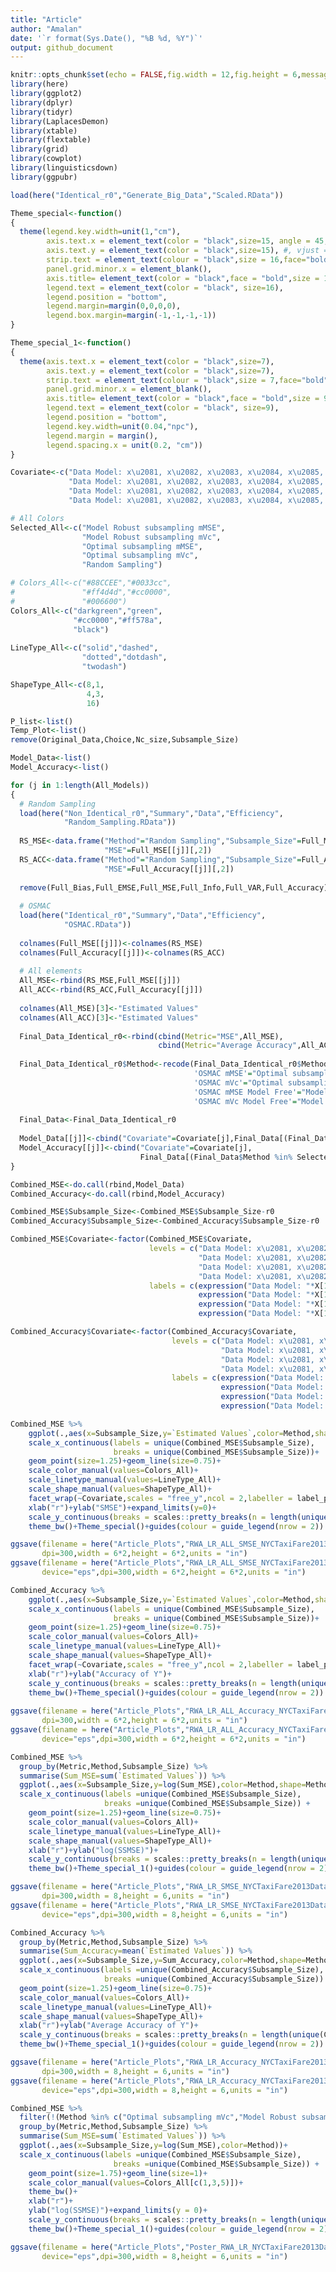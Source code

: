 ```yaml
---
title: "Article"
author: "Amalan"
date: '`r format(Sys.Date(), "%B %d, %Y")`'
output: github_document
---
```


```r
knitr::opts_chunk$set(echo = FALSE,fig.width = 12,fig.height = 6,message = FALSE,warning = FALSE)
library(here)
library(ggplot2)
library(dplyr)
library(tidyr)
library(LaplacesDemon)
library(xtable)
library(flextable)
library(grid)
library(cowplot)
library(linguisticsdown)
library(ggpubr)

load(here("Identical_r0","Generate_Big_Data","Scaled.RData"))

Theme_special<-function()
{
  theme(legend.key.width=unit(1,"cm"),
        axis.text.x = element_text(color = "black",size=15, angle = 45, hjust=0.75), #, vjust = 0.5
        axis.text.y = element_text(color = "black",size=15), #, vjust = 0.5, hjust=1
        strip.text = element_text(colour = "black",size = 16,face="bold"),
        panel.grid.minor.x = element_blank(),
        axis.title= element_text(color = "black",face = "bold",size = 18),
        legend.text = element_text(color = "black", size=16),
        legend.position = "bottom",
        legend.margin=margin(0,0,0,0),
        legend.box.margin=margin(-1,-1,-1,-1)) 
}

Theme_special_1<-function()
{
  theme(axis.text.x = element_text(color = "black",size=7), 
        axis.text.y = element_text(color = "black",size=7), 
        strip.text = element_text(colour = "black",size = 7,face="bold"),
        panel.grid.minor.x = element_blank(),
        axis.title= element_text(color = "black",face = "bold",size = 9),
        legend.text = element_text(color = "black", size=9),
        legend.position = "bottom",
        legend.key.width=unit(0.04,"npc"),
        legend.margin = margin(),
        legend.spacing.x = unit(0.2, "cm"))
}

Covariate<-c("Data Model: x\u2081, x\u2082, x\u2083, x\u2084, x\u2085, x\u2086",
             "Data Model: x\u2081, x\u2082, x\u2083, x\u2084, x\u2085, x\u2086, (x\u2085)\u00B2",
             "Data Model: x\u2081, x\u2082, x\u2083, x\u2084, x\u2085, x\u2086, (x\u2086)\u00B2",
             "Data Model: x\u2081, x\u2082, x\u2083, x\u2084, x\u2085, x\u2086, (x\u2085)\u00B2, (x\u2086)\u00B2")

# All Colors
Selected_All<-c("Model Robust subsampling mMSE",
                "Model Robust subsampling mVc",
                "Optimal subsampling mMSE",
                "Optimal subsampling mVc",
                "Random Sampling")

# Colors_All<-c("#88CCEE","#0033cc",
#               "#ff4d4d","#cc0000",
#               "#006600")
Colors_All<-c("darkgreen","green",
              "#cc0000","#ff578a",
              "black")
                         
LineType_All<-c("solid","dashed",
                "dotted","dotdash",
                "twodash")

ShapeType_All<-c(8,1,
                 4,3,
                 16)

P_list<-list()
Temp_Plot<-list()
remove(Original_Data,Choice,Nc_size,Subsample_Size)
```


```r
Model_Data<-list()
Model_Accuracy<-list()

for (j in 1:length(All_Models)) 
{
  # Random Sampling
  load(here("Non_Identical_r0","Summary","Data","Efficiency",
            "Random_Sampling.RData"))
  
  RS_MSE<-data.frame("Method"="Random Sampling","Subsample_Size"=Full_MSE[[j]][,1],
                     "MSE"=Full_MSE[[j]][,2])
  RS_ACC<-data.frame("Method"="Random Sampling","Subsample_Size"=Full_Accuracy[[j]][,1],
                     "MSE"=Full_Accuracy[[j]][,2])
  
  remove(Full_Bias,Full_EMSE,Full_MSE,Full_Info,Full_VAR,Full_Accuracy)
  
  # OSMAC
  load(here("Identical_r0","Summary","Data","Efficiency",
            "OSMAC.RData"))
  
  colnames(Full_MSE[[j]])<-colnames(RS_MSE)
  colnames(Full_Accuracy[[j]])<-colnames(RS_ACC)
  
  # All elements
  All_MSE<-rbind(RS_MSE,Full_MSE[[j]])
  All_ACC<-rbind(RS_ACC,Full_Accuracy[[j]])
  
  colnames(All_MSE)[3]<-"Estimated Values"
  colnames(All_ACC)[3]<-"Estimated Values"
  
  Final_Data_Identical_r0<-rbind(cbind(Metric="MSE",All_MSE),
                                 cbind(Metric="Average Accuracy",All_ACC))
  
  Final_Data_Identical_r0$Method<-recode(Final_Data_Identical_r0$Method,
                                         'OSMAC mMSE'="Optimal subsampling mMSE",
                                         'OSMAC mVc'="Optimal subsampling mVc",
                                         'OSMAC mMSE Model Free'="Model Robust subsampling mMSE",
                                         'OSMAC mVc Model Free'="Model Robust subsampling mVc")
    
  Final_Data<-Final_Data_Identical_r0
  
  Model_Data[[j]]<-cbind("Covariate"=Covariate[j],Final_Data[(Final_Data$Method %in% Selected_All) & (Final_Data$Metric == "MSE"),]) 
  Model_Accuracy[[j]]<-cbind("Covariate"=Covariate[j],
                             Final_Data[(Final_Data$Method %in% Selected_All) & (Final_Data$Metric == "Average Accuracy"),])
}

Combined_MSE<-do.call(rbind,Model_Data)
Combined_Accuracy<-do.call(rbind,Model_Accuracy)

Combined_MSE$Subsample_Size<-Combined_MSE$Subsample_Size-r0
Combined_Accuracy$Subsample_Size<-Combined_Accuracy$Subsample_Size-r0

Combined_MSE$Covariate<-factor(Combined_MSE$Covariate,
                               levels = c("Data Model: x\u2081, x\u2082, x\u2083, x\u2084, x\u2085, x\u2086",
                                          "Data Model: x\u2081, x\u2082, x\u2083, x\u2084, x\u2085, x\u2086, (x\u2085)\u00B2",
                                          "Data Model: x\u2081, x\u2082, x\u2083, x\u2084, x\u2085, x\u2086, (x\u2086)\u00B2",
                                          "Data Model: x\u2081, x\u2082, x\u2083, x\u2084, x\u2085, x\u2086, (x\u2085)\u00B2, (x\u2086)\u00B2"),
                               labels = c(expression("Data Model: "*X[1]*", "*X[2]*", "*X[3]*", "*X[4]*", "*X[5]*", "*X[6]),
                                          expression("Data Model: "*X[1]*", "*X[2]*", "*X[3]*", "*X[4]*", "*X[5]*", "*X[6]*", "*X[5]^{2}),
                                          expression("Data Model: "*X[1]*", "*X[2]*", "*X[3]*", "*X[4]*", "*X[5]*", "*X[6]*", "*X[6]^{2}),
                                          expression("Data Model: "*X[1]*", "*X[2]*", "*X[3]*", "*X[4]*", "*X[5]*", "*X[6]*", "*X[5]^{2}*", "*X[6]^{2})))

Combined_Accuracy$Covariate<-factor(Combined_Accuracy$Covariate,
                                    levels = c("Data Model: x\u2081, x\u2082, x\u2083, x\u2084, x\u2085, x\u2086",
                                               "Data Model: x\u2081, x\u2082, x\u2083, x\u2084, x\u2085, x\u2086, (x\u2085)\u00B2",
                                               "Data Model: x\u2081, x\u2082, x\u2083, x\u2084, x\u2085, x\u2086, (x\u2086)\u00B2",
                                               "Data Model: x\u2081, x\u2082, x\u2083, x\u2084, x\u2085, x\u2086, (x\u2085)\u00B2, (x\u2086)\u00B2"),
                                    labels = c(expression("Data Model: "*X[1]*", "*X[2]*", "*X[3]*", "*X[4]*", "*X[5]*", "*X[6]),
                                               expression("Data Model: "*X[1]*", "*X[2]*", "*X[3]*", "*X[4]*", "*X[5]*", "*X[6]*", "*X[5]^{2}),
                                               expression("Data Model: "*X[1]*", "*X[2]*", "*X[3]*", "*X[4]*", "*X[5]*", "*X[6]*", "*X[6]^{2}),
                                               expression("Data Model: "*X[1]*", "*X[2]*", "*X[3]*", "*X[4]*", "*X[5]*", "*X[6]*", "*X[5]^{2}*", "*X[6]^{2})))

Combined_MSE %>%
    ggplot(.,aes(x=Subsample_Size,y=`Estimated Values`,color=Method,shape=Method,linetype=Method))+
    scale_x_continuous(labels = unique(Combined_MSE$Subsample_Size),
                       breaks = unique(Combined_MSE$Subsample_Size))+
    geom_point(size=1.25)+geom_line(size=0.75)+
    scale_color_manual(values=Colors_All)+
    scale_linetype_manual(values=LineType_All)+
    scale_shape_manual(values=ShapeType_All)+
    facet_wrap(~Covariate,scales = "free_y",ncol = 2,labeller = label_parsed)+
    xlab("r")+ylab("SMSE")+expand_limits(y=0)+
    scale_y_continuous(breaks = scales::pretty_breaks(n = length(unique(Combined_MSE$Subsample_Size))/2))+
    theme_bw()+Theme_special()+guides(colour = guide_legend(nrow = 2))

ggsave(filename = here("Article_Plots","RWA_LR_ALL_SMSE_NYCTaxiFare2013Data.pdf"),
       dpi=300,width = 6*2,height = 6*2,units = "in")
ggsave(filename = here("Article_Plots","RWA_LR_ALL_SMSE_NYCTaxiFare2013Data.eps"),
       device="eps",dpi=300,width = 6*2,height = 6*2,units = "in")

Combined_Accuracy %>%
    ggplot(.,aes(x=Subsample_Size,y=`Estimated Values`,color=Method,shape=Method,linetype=Method))+
    scale_x_continuous(labels = unique(Combined_MSE$Subsample_Size),
                       breaks = unique(Combined_MSE$Subsample_Size))+
    geom_point(size=1.25)+geom_line(size=0.75)+
    scale_color_manual(values=Colors_All)+
    scale_linetype_manual(values=LineType_All)+
    scale_shape_manual(values=ShapeType_All)+
    facet_wrap(~Covariate,scales = "free_y",ncol = 2,labeller = label_parsed)+
    xlab("r")+ylab("Accuracy of Y")+
    scale_y_continuous(breaks = scales::pretty_breaks(n = length(unique(Combined_MSE$Subsample_Size))/2))+
    theme_bw()+Theme_special()+guides(colour = guide_legend(nrow = 2))
      
ggsave(filename = here("Article_Plots","RWA_LR_ALL_Accuracy_NYCTaxiFare2013Data.pdf"),
       dpi=300,width = 6*2,height = 6*2,units = "in")
ggsave(filename = here("Article_Plots","RWA_LR_ALL_Accuracy_NYCTaxiFare2013Data.eps"),
       device="eps",dpi=300,width = 6*2,height = 6*2,units = "in")

Combined_MSE %>%
  group_by(Metric,Method,Subsample_Size) %>%
  summarise(Sum_MSE=sum(`Estimated Values`)) %>%
  ggplot(.,aes(x=Subsample_Size,y=log(Sum_MSE),color=Method,shape=Method,linetype=Method))+
  scale_x_continuous(labels =unique(Combined_MSE$Subsample_Size),
                     breaks =unique(Combined_MSE$Subsample_Size)) +
    geom_point(size=1.25)+geom_line(size=0.75)+
    scale_color_manual(values=Colors_All)+
    scale_linetype_manual(values=LineType_All)+
    scale_shape_manual(values=ShapeType_All)+
    xlab("r")+ylab("log(SSMSE)")+
    scale_y_continuous(breaks = scales::pretty_breaks(n = length(unique(Combined_MSE$Subsample_Size))/2))+
    theme_bw()+Theme_special_1()+guides(colour = guide_legend(nrow = 2))

ggsave(filename = here("Article_Plots","RWA_LR_SMSE_NYCTaxiFare2013Data.pdf"),
       dpi=300,width = 8,height = 6,units = "in")
ggsave(filename = here("Article_Plots","RWA_LR_SMSE_NYCTaxiFare2013Data.eps"),
       device="eps",dpi=300,width = 8,height = 6,units = "in")

Combined_Accuracy %>%
  group_by(Metric,Method,Subsample_Size) %>%
  summarise(Sum_Accuracy=mean(`Estimated Values`)) %>%
  ggplot(.,aes(x=Subsample_Size,y=Sum_Accuracy,color=Method,shape=Method,linetype=Method))+
  scale_x_continuous(labels =unique(Combined_Accuracy$Subsample_Size),
                     breaks =unique(Combined_Accuracy$Subsample_Size)) +
  geom_point(size=1.25)+geom_line(size=0.75)+
  scale_color_manual(values=Colors_All)+
  scale_linetype_manual(values=LineType_All)+
  scale_shape_manual(values=ShapeType_All)+
  xlab("r")+ylab("Average Accuracy of Y")+
  scale_y_continuous(breaks = scales::pretty_breaks(n = length(unique(Combined_Accuracy$Subsample_Size))/2))+
  theme_bw()+Theme_special_1()+guides(colour = guide_legend(nrow = 2))

ggsave(filename = here("Article_Plots","RWA_LR_Accuracy_NYCTaxiFare2013Data.pdf"),
       dpi=300,width = 8,height = 6,units = "in")
ggsave(filename = here("Article_Plots","RWA_LR_Accuracy_NYCTaxiFare2013Data.eps"),
       device="eps",dpi=300,width = 8,height = 6,units = "in")

Combined_MSE %>%
  filter(!(Method %in% c("Optimal subsampling mVc","Model Robust subsampling mVc"))) %>%
  group_by(Metric,Method,Subsample_Size) %>%
  summarise(Sum_MSE=sum(`Estimated Values`)) %>%
  ggplot(.,aes(x=Subsample_Size,y=log(Sum_MSE),color=Method))+
  scale_x_continuous(labels =unique(Combined_MSE$Subsample_Size),
                       breaks =unique(Combined_MSE$Subsample_Size)) +
    geom_point(size=1.75)+geom_line(size=1)+
    scale_color_manual(values=Colors_All[c(1,3,5)])+
    theme_bw()+
    xlab("r")+
    ylab("log(SSMSE)")+expand_limits(y = 0)+
    scale_y_continuous(breaks = scales::pretty_breaks(n = length(unique(Combined_MSE$Subsample_Size))/2))+
    theme_bw()+Theme_special_1()+guides(colour = guide_legend(nrow = 2))

ggsave(filename = here("Article_Plots","Poster_RWA_LR_NYCTaxiFare2013Data.eps"),
       device="eps",dpi=300,width = 8,height = 6,units = "in")
```

